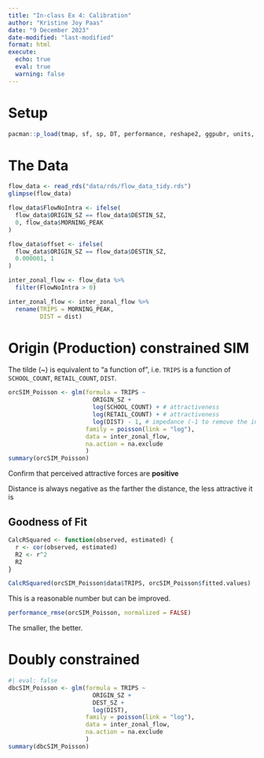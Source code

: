 ```yaml
---
title: "In-class Ex 4: Calibration"
author: "Kristine Joy Paas"
date: "9 December 2023"
date-modified: "last-modified"
format: html
execute: 
  echo: true
  eval: true
  warning: false
---
```


# Setup

```r
pacman::p_load(tmap, sf, sp, DT, performance, reshape2, ggpubr, units, tidyverse)
```

# The Data

```r
flow_data <- read_rds("data/rds/flow_data_tidy.rds")
glimpse(flow_data)
```

```r
flow_data$FlowNoIntra <- ifelse(
  flow_data$ORIGIN_SZ == flow_data$DESTIN_SZ,
  0, flow_data$MORNING_PEAK
)

flow_data$offset <- ifelse(
  flow_data$ORIGIN_SZ == flow_data$DESTIN_SZ,
  0.000001, 1
)

inter_zonal_flow <- flow_data %>%
  filter(FlowNoIntra > 0)

inter_zonal_flow <- inter_zonal_flow %>%
  rename(TRIPS = MORNING_PEAK,
         DIST = dist)
```

# Origin (Production) constrained SIM

::: callout-note
The tilde (\~) is equivalent to "a function of", i.e. `TRIPS` is a function of `SCHOOL_COUNT`, `RETAIL_COUNT`, `DIST`.
:::

```r
orcSIM_Poisson <- glm(formula = TRIPS ~
                        ORIGIN_SZ +
                        log(SCHOOL_COUNT) + # attractiveness
                        log(RETAIL_COUNT) + # attractiveness
                        log(DIST) - 1, # impedance (-1 to remove the intercept)
                      family = poisson(link = "log"),
                      data = inter_zonal_flow,
                      na.action = na.exclude
                      )
summary(orcSIM_Poisson)
```

Confirm that perceived attractive forces are **positive**

Distance is always negative as the farther the distance, the less attractive it is

## Goodness of Fit

```r
CalcRSquared <- function(observed, estimated) {
  r <- cor(observed, estimated)
  R2 <- r^2
  R2
}
```

```r
CalcRSquared(orcSIM_Poisson$data$TRIPS, orcSIM_Poisson$fitted.values)
```

This is a reasonable number but can be improved.

```r
performance_rmse(orcSIM_Poisson, normalized = FALSE)
```

The smaller, the better.

# Doubly constrained

```r
#| eval: false
dbcSIM_Poisson <- glm(formula = TRIPS ~
                        ORIGIN_SZ +
                        DEST_SZ +
                        log(DIST),
                      family = poisson(link = "log"),
                      data = inter_zonal_flow,
                      na.action = na.exclude
                      )
summary(dbcSIM_Poisson)
```
